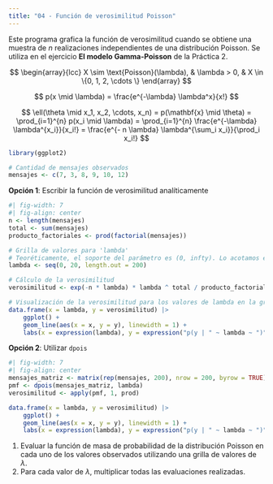 ```yaml
---
title: "04 - Función de verosimilitud Poisson"
---
```


Este programa grafica la función de verosimilitud cuando se obtiene una muestra
de $n$ realizaciones independientes de una distribución Poisson. Se utiliza en el 
ejercicio **El modelo Gamma-Poisson** de la Práctica 2.

$$
\begin{array}{lcc}
X \sim \text{Poisson}(\lambda), & \lambda > 0, & X \in \{0, 1, 2, \cdots \}
\end{array}
$$

$$
p(x \mid \lambda) = \frac{e^{-\lambda} \lambda^x}{x!}
$$

$$
\ell(\theta \mid x_1, x_2, \cdots, x_n) = p(\mathbf{x} \mid \theta) 
    = \prod_{i=1}^{n} p(x_i \mid \lambda) 
    = \prod_{i=1}^{n} \frac{e^{-\lambda} \lambda^{x_i}}{x_i!}
    = \frac{e^{- n \lambda} \lambda^{\sum_i x_i}}{\prod_i x_i!}
$$

```r
library(ggplot2)

# Cantidad de mensajes observados
mensajes <- c(7, 3, 8, 9, 10, 12)
```

**Opción 1**: Escribir la función de verosimilitud analíticamente

```r
#| fig-width: 7
#| fig-align: center
n <- length(mensajes)
total <- sum(mensajes)
producto_factoriales <- prod(factorial(mensajes))

# Grilla de valores para 'lambda'
# Teoréticamente, el soporte del parámetro es (0, infty). Lo acotamos en 20.
lambda <- seq(0, 20, length.out = 200)

# Cálculo de la verosimilitud
verosimilitud <- exp(-n * lambda) * lambda ^ total / producto_factoriales

# Visualización de la verosimilitud para los valores de lambda en la grilla
data.frame(x = lambda, y = verosimilitud) |>
    ggplot() +
    geom_line(aes(x = x, y = y), linewidth = 1) +
    labs(x = expression(lambda), y = expression("p(y | " ~ lambda ~ ")"))
```

**Opción 2**: Utilizar `dpois`

```r
#| fig-width: 7
#| fig-align: center
mensajes_matriz <- matrix(rep(mensajes, 200), nrow = 200, byrow = TRUE)
pmf <- dpois(mensajes_matriz, lambda)                                            # <1>
verosimilitud <- apply(pmf, 1, prod)                                             # <2>

data.frame(x = lambda, y = verosimilitud) |>
    ggplot() +
    geom_line(aes(x = x, y = y), linewidth = 1) +
    labs(x = expression(lambda), y = expression("p(y | " ~ lambda ~ ")"))
```


1. Evaluar la función de masa de probabilidad de la distribución Poisson en cada uno de los
valores observados utilizando una grilla de valores de $\lambda$.
2. Para cada valor de $\lambda$, multiplicar todas las evaluaciones realizadas.